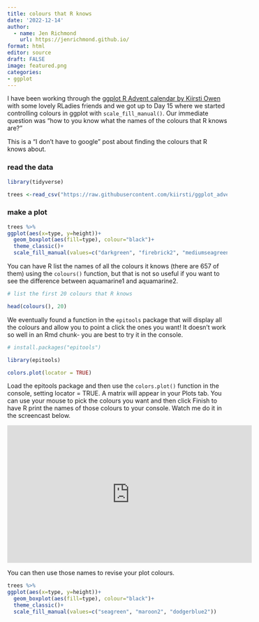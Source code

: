 ```yaml
---
title: colours that R knows
date: '2022-12-14'
author:
  - name: Jen Richmond
    url: https://jenrichmond.github.io/
format: html
editor: source
draft: FALSE
image: featured.png
categories:
- ggplot
---
```

 
I have been working through the [ggplot R Advent calendar by Kiirsti Owen](https://github.com/kiirsti/ggplot_adventcalendaR) with some lovely RLadies friends and we got up to Day 15 where we started controlling colours in ggplot with `scale_fill_manual()`. Our immediate question was "how to you know what the names of the colours that R knows are?" 

This is a "I don't have to google" post about finding the colours that R knows about. 

### read the data
```r
library(tidyverse)

trees <-read_csv("https://raw.githubusercontent.com/kiirsti/ggplot_adventcalendaR/main/xmas.trees.csv")

```

### make a plot

```r
trees %>%
ggplot(aes(x=type, y=height))+
  geom_boxplot(aes(fill=type), colour="black")+
  theme_classic()+
  scale_fill_manual(values=c("darkgreen", "firebrick2", "mediumseagreen"))
```


You can have R list the names of all the colours it knows (there are 657 of them) using the `colours()` function, but that is not so useful if you want to see the difference between aquamarine1 and aquamarine2. 

```r
# list the first 20 colours that R knows 

head(colours(), 20)
```


We eventually found a function in the `epitools` package that will display all the colours and allow you to point a click the ones you want! It doesn't work so well in an Rmd chunk- you are best to try it in the console. 

```r
# install.packages("epitools")

library(epitools)

colors.plot(locator = TRUE)

```

Load the epitools package and then use the `colors.plot()` function in the console, setting locator = TRUE. A matrix will appear in your Plots tab. You can use your mouse to pick the colours you want and then click Finish to have R print the names of those colours to your console. Watch me do it in the screencast below. 

<iframe width="560" height="315" src="https://www.youtube.com/embed/aMyi0m9ZD_k" title="YouTube video player" frameborder="0" allow="accelerometer; autoplay; clipboard-write; encrypted-media; gyroscope; picture-in-picture" allowfullscreen></iframe>

You can then use those names to revise your plot colours. 

```r
trees %>%
ggplot(aes(x=type, y=height))+
  geom_boxplot(aes(fill=type), colour="black")+
  theme_classic()+
  scale_fill_manual(values=c("seagreen", "maroon2", "dodgerblue2"))
```